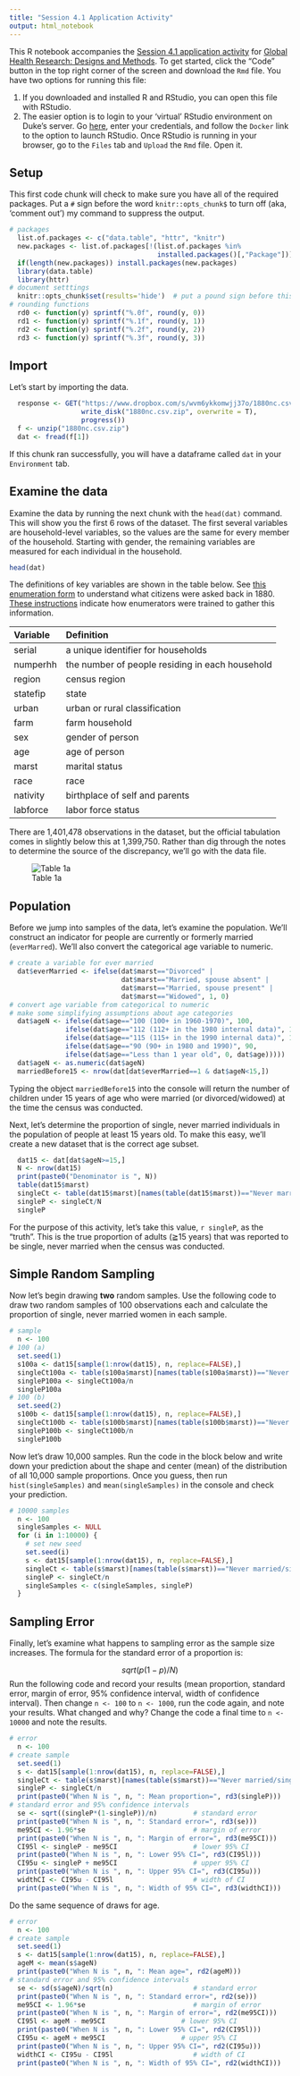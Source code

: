 ```yaml
---
title: "Session 4.1 Application Activity"
output: html_notebook
---
```


This R notebook accompanies the [Session 4.1 application activity](http://www.designsandmethods.com/modules/mod4/s4-1/) for [Global Health Research: Designs and Methods](http://www.designsandmethods.com/). To get started, click the "Code" button in the top right corner of the screen and download the `Rmd` file. You have two options for running this file:

1. If you downloaded and installed R and RStudio, you can open this file with RStudio.
2. The easier option is to login to your 'virtual' RStudio environment on Duke's server. Go [here](https://vm-manage.oit.duke.edu/), enter your credentials, and follow the `Docker` link to the option to launch RStudio. Once RStudio is running in your browser, go to the `Files` tab and `Upload` the `Rmd` file. Open it.

## Setup

This first code chunk will check to make sure you have all of the required packages. Put a `#` sign before the word `knitr::opts_chunk$` to turn off (aka, 'comment out') my command to suppress the output.

```r
# packages
  list.of.packages <- c("data.table", "httr", "knitr")
  new.packages <- list.of.packages[!(list.of.packages %in% 
                                     installed.packages()[,"Package"])]
  if(length(new.packages)) install.packages(new.packages)
  library(data.table)
  library(httr)
# document setttings
  knitr::opts_chunk$set(results='hide')  # put a pound sign before this line
# rounding functions
  rd0 <- function(y) sprintf("%.0f", round(y, 0))
  rd1 <- function(y) sprintf("%.1f", round(y, 1))
  rd2 <- function(y) sprintf("%.2f", round(y, 2))
  rd3 <- function(y) sprintf("%.3f", round(y, 3))
```

## Import

Let's start by importing the data. 

```r
  response <- GET("https://www.dropbox.com/s/wvm6ykkomwjj37o/1880nc.csv.zip?dl=1",
                  write_disk("1880nc.csv.zip", overwrite = T),
                  progress())
  f <- unzip("1880nc.csv.zip")
  dat <- fread(f[1])
```

If this chunk ran successfully, you will have a dataframe called `dat` in your `Environment` tab.

## Examine the data

Examine the data by running the next chunk with the `head(dat)` command. This will show you the first 6 rows of the dataset. The first several variables are household-level variables, so the values are the same for every member of the household. Starting with gender, the remaining variables are measured for each individual in the household.

```r
head(dat)
```

The definitions of key variables are shown in the table below. See [this enumeration form](https://www.nappdata.org/napp-action/source_documents/enum_form_us1880a_tag.xml) to understand what citizens were asked back in 1880. [These instructions](https://www.nappdata.org/napp-action/source_documents/enum_instruct_us1880a_tag.xml) indicate how enumerators were trained to gather this information.

| Variable | Definition |
|:---------|:-----------|
| serial   | a unique identifier for households |
| numperhh | the number of people residing in each household |
| region   | census region |
| statefip | state |
| urban    | urban or rural classification |
| farm     | farm household |
| sex      | gender of person |
| age      | age of person |
| marst    | marital status |
| race     | race |
| nativity | birthplace of self and parents |
| labforce | labor force status |

There are 1,401,478 observations in the dataset, but the official tabulation comes in slightly below this at 1,399,750. Rather than dig through the notes to determine the source of the discrepancy, we'll go with the data file.

![Table 1a](pop2.png)

## Population

Before we jump into samples of the data, let's examine the population. We'll construct an indicator for people are currently or formerly married (`everMarred`). We'll also convert the categorical age variable to numeric.

```r
# create a variable for ever married
  dat$everMarried <- ifelse(dat$marst=="Divorced" |
                            dat$marst=="Married, spouse absent" |
                            dat$marst=="Married, spouse present" |
                            dat$marst=="Widowed", 1, 0)
# convert age variable from categorical to numeric
# make some simplifying assumptions about age categories
  dat$ageN <- ifelse(dat$age=="100 (100+ in 1960-1970)", 100,
              ifelse(dat$age=="112 (112+ in the 1980 internal data)", 112,
              ifelse(dat$age=="115 (115+ in the 1990 internal data)", 115,
              ifelse(dat$age=="90 (90+ in 1980 and 1990)", 90,
              ifelse(dat$age=="Less than 1 year old", 0, dat$age)))))
  dat$ageN <- as.numeric(dat$ageN)
  marriedBefore15 <- nrow(dat[dat$everMarried==1 & dat$ageN<15,])
```

Typing the object `marriedBefore15` into the console will return the number of children under 15 years of age who were married (or divorced/widowed) at the time the census was conducted.

Next, let's determine the proportion of single, never married individuals in the population of people at least 15 years old. To make this easy, we'll create a new dataset that is the correct age subset.

```r
  dat15 <- dat[dat$ageN>=15,]
  N <- nrow(dat15)
  print(paste0("Denominator is ", N))
  table(dat15$marst)
  singleCt <- table(dat15$marst)[names(table(dat15$marst))=="Never married/single"]
  singleP <- singleCt/N
  singleP
```

For the purpose of this activity, let's take this value, `r singleP`, as the "truth". This is the true proportion of adults (≧15 years) that was reported to be single, never married when the census was conducted. 

## Simple Random Sampling

Now let's begin drawing **two** random samples. Use the following code to draw two random samples of 100 observations each and calculate the proportion of single, never married women in each sample. 

```r
# sample
  n <- 100
# 100 (a)  
  set.seed(1)
  s100a <- dat15[sample(1:nrow(dat15), n, replace=FALSE),]
  singleCt100a <- table(s100a$marst)[names(table(s100a$marst))=="Never married/single"]
  singleP100a <- singleCt100a/n
  singleP100a
# 100 (b)
  set.seed(2)
  s100b <- dat15[sample(1:nrow(dat15), n, replace=FALSE),]
  singleCt100b <- table(s100b$marst)[names(table(s100b$marst))=="Never married/single"]
  singleP100b <- singleCt100b/n
  singleP100b
```

Now let's draw 10,000 samples. Run the code in the block below and write down your prediction about the shape and center (mean) of the distribution of all 10,000 sample proportions. Once you guess, then run `hist(singleSamples)` and `mean(singleSamples)` in the console and check your prediction.

```r
# 10000 samples
  n <- 100
  singleSamples <- NULL
  for (i in 1:10000) {
    # set new seed
    set.seed(i)
    s <- dat15[sample(1:nrow(dat15), n, replace=FALSE),]
    singleCt <- table(s$marst)[names(table(s$marst))=="Never married/single"]
    singleP <- singleCt/n
    singleSamples <- c(singleSamples, singleP)
  }
```

## Sampling Error

Finally, let's examine what happens to sampling error as the sample size increases. The formula for the standard error of a proportion is:

$$
sqrt(p(1-p)/N)
$$
Run the following code and record your results (mean proportion, standard error, margin of error, 95% confidence interval, width of confidence interval). Then change `n <- 100` to `n <- 1000`, run the code again, and note your results. What changed and why? Change the code a final time to `n <- 10000` and note the results.

```r
# error
  n <- 100
# create sample
  set.seed(1)
  s <- dat15[sample(1:nrow(dat15), n, replace=FALSE),]
  singleCt <- table(s$marst)[names(table(s$marst))=="Never married/single"]
  singleP <- singleCt/n
  print(paste0("When N is ", n, ": Mean proportion=", rd3(singleP)))
# standard error and 95% confidence intervals
  se <- sqrt((singleP*(1-singleP))/n)         # standard error
  print(paste0("When N is ", n, ": Standard error=", rd3(se)))
  me95CI <- 1.96*se                           # margin of error
  print(paste0("When N is ", n, ": Margin of error=", rd3(me95CI)))
  CI95l <- singleP - me95CI                   # lower 95% CI
  print(paste0("When N is ", n, ": Lower 95% CI=", rd3(CI95l)))
  CI95u <- singleP + me95CI                   # upper 95% CI
  print(paste0("When N is ", n, ": Upper 95% CI=", rd3(CI95u)))
  widthCI <- CI95u - CI95l                    # width of CI
  print(paste0("When N is ", n, ": Width of 95% CI=", rd3(widthCI)))
```

Do the same sequence of draws for age.

```r
# error
  n <- 100
# create sample
  set.seed(1)
  s <- dat15[sample(1:nrow(dat15), n, replace=FALSE),]
  ageM <- mean(s$ageN)
  print(paste0("When N is ", n, ": Mean age=", rd2(ageM)))
# standard error and 95% confidence intervals
  se <- sd(s$ageN)/sqrt(n)                    # standard error
  print(paste0("When N is ", n, ": Standard error=", rd2(se)))
  me95CI <- 1.96*se                           # margin of error
  print(paste0("When N is ", n, ": Margin of error=", rd2(me95CI)))
  CI95l <- ageM - me95CI                   # lower 95% CI
  print(paste0("When N is ", n, ": Lower 95% CI=", rd2(CI95l)))
  CI95u <- ageM + me95CI                   # upper 95% CI
  print(paste0("When N is ", n, ": Upper 95% CI=", rd2(CI95u)))
  widthCI <- CI95u - CI95l                    # width of CI
  print(paste0("When N is ", n, ": Width of 95% CI=", rd2(widthCI)))
```
